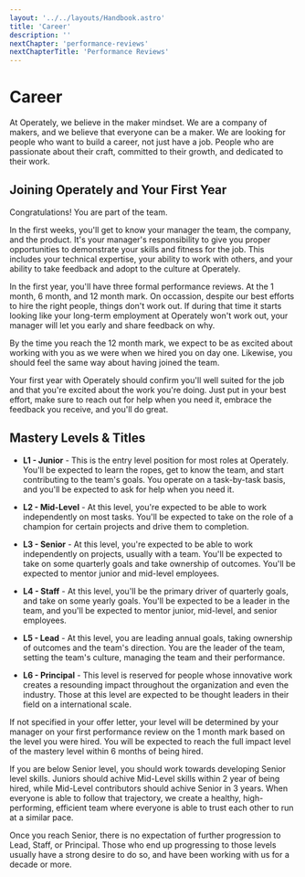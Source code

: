 ```yaml
---
layout: '../../layouts/Handbook.astro'
title: 'Career'
description: ''
nextChapter: 'performance-reviews'
nextChapterTitle: 'Performance Reviews'
---
```


# Career

At Operately, we believe in the maker mindset. We are a company of makers, and we
believe that everyone can be a maker. We are looking for people who want to build
a career, not just have a job. People who are passionate about their craft, 
committed to their growth, and dedicated to their work.

## Joining Operately and Your First Year

Congratulations! You are part of the team.

In the first weeks, you'll get to know your manager the team, the company, and the
product. It's your manager's responsibility to give you proper opportunities
to demonstrate your skills and fitness for the job. This includes your technical
expertise, your ability to work with others, and your ability to take feedback
and adopt to the culture at Operately.

In the first year, you'll have three formal performance reviews. At the 1 month, 
6 month, and 12 month mark. On occassion, despite our best efforts to hire the
right people, things don't work out. If during that time it starts looking like
your long-term employment at Operately won't work out, your manager will let you
early and share feedback on why.

By the time you reach the 12 month mark, we expect to be as excited about working
with you as we were when we hired you on day one. Likewise, you should feel the
same way about having joined the team. 

Your first year with Operately should confirm you'll well suited for the job and
that you're excited about the work you're doing. Just put in your best effort,
make sure to reach out for help when you need it, embrace the feedback you
receive, and you'll do great.

## Mastery Levels & Titles

- **L1 - Junior** - This is the entry level position for most roles at Operately.
  You'll be expected to learn the ropes, get to know the team, and start
  contributing to the team's goals. You operate on a task-by-task basis, and
  you'll be expected to ask for help when you need it.

- **L2 - Mid-Level** - At this level, you're expected to be able to work
  independently on most tasks. You'll be expected to take on the role of 
  a champion for certain projects and drive them to completion.

- **L3 - Senior** - At this level, you're expected to be able to work 
  independently on projects, usually with a team. You'll be expected to take on
  some quarterly goals and take ownership of outcomes. You'll be expected to
  mentor junior and mid-level employees.

- **L4 - Staff** - At this level, you'll be the primary driver of quarterly
  goals, and take on some yearly goals. You'll be expected to be a leader in
  the team, and you'll be expected to mentor junior, mid-level, and senior
  employees.

- **L5 - Lead** - At this level, you are leading annual goals, taking ownership
  of outcomes and the team's direction. You are the leader of the team, setting
  the team's culture, managing the team and their performance.

- **L6 - Principal** - This level is reserved for people whose innovative work
  creates a resounding impact throughout the organization and even the industry.
  Those at this level are expected to be thought leaders in their field on a
  international scale.

If not specified in your offer letter, your level will be determined by your
manager on your first performance review on the 1 month mark based on the level
you were hired. You will be expected to reach the full impact level of the
mastery level within 6 months of being hired.

If you are below Senior level, you should work towards developing Senior level
skills. Juniors should achive Mid-Level skills within 2 year of being hired,
while Mid-Level contributors should achive Senior in 3 years. When everyone is
able to follow that trajectory, we create a healthy, high-performing, efficient
team where everyone is able to trust each other to run at a similar pace.

Once you reach Senior, there is no expectation of further progression to Lead,
Staff, or Principal. Those who end up progressing to those levels usually have
a strong desire to do so, and have been working with us for a decade or more.
